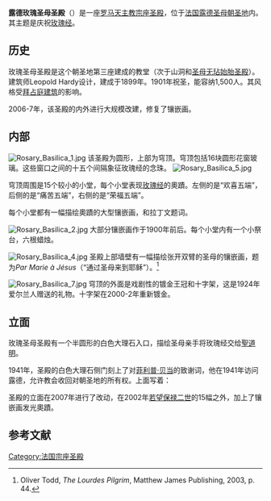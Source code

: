 {{Infobox religious building
| building_name= 露德玫瑰圣母圣殿<br /><small>{{lang|fr|Notre Dame du Rosaire de Lourdes}} {{fr icon}}</small>
| image=Sanctuary_NDL_3.jpg
| caption=
| location= {{Flagicon|France}}[[卢尔德|卢尔德]]
| geo = {{coord|43|05|51|N|00|03|27|W|region:FR_type:landmark|display=inline,title}}
| religious_affiliation=[[罗马天主教|罗马天主教]]
| rite=
| province=
| district=
| consecration_year=1901
| status= 次级圣殿
| leadership=
| website= [http://www.lourdes-france.org/index.php?goto_centre=ru&contexte=en&id=438 Official website]
| architect=Leopold Hardy 
| architecture_type= [[教堂|教堂]]
| architecture_style= 新拜占庭式
| facade_direction= E
| groundbreaking= 1883
| year started=1899
| year_completed=1872
| construction_cost=
| specifications=yes
| capacity= 1500 <ref>{{Cite web |url=http://www.lourdes-france.org/index.php?goto_centre=ru&contexte=en&id=438 |title=存档副本 |accessdate=2011-05-30 |archive-date=2011-07-19 |archive-url=https://web.archive.org/web/20110719034804/http://www.lourdes-france.org/index.php?goto_centre=ru&contexte=en&id=438 |dead-url=no }}</ref>
| length= {{convert|55|m|ft}}
| width= {{convert|50|m|ft}}
| width_nave=
| height_max=
| materials=
}}
'''露德玫瑰圣母圣殿'''（{{lang-fr|Notre Dame du Rosaire de Lourdes}}）是一座[[罗马天主教|罗马天主教]][[宗座圣殿|宗座圣殿]]，位于[[法国|法国]][[露德圣母朝圣地|露德圣母朝圣地]]内。其主题是庆祝[[玫瑰经|玫瑰经]]。

==历史==
玫瑰圣母圣殿是这个朝圣地第三座建成的教堂（次于山洞和[[圣母无玷始胎圣殿_(卢尔德)|圣母无玷始胎圣殿]]）。建筑师Leopold Hardy设计，建成于1899年。1901年祝圣，能容纳1,500人。其风格受[[拜占庭建筑|拜占庭建筑]]的影响。

2006-7年，该圣殿的内外进行大规模改建，修复了镶嵌画。

==内部==
[[Image:Rosary_Basilica_1.jpg|thumb]]
该圣殿为圆形，上部为穹顶。穹顶包括16块圆形花窗玻璃。这些窗口之间的十五个间隔象征玫瑰经的念珠。
[[Image:Rosary_Basilica_5.jpg|thumb]]

穹顶周围是15个较小的小堂，每个小堂表现[[玫瑰经|玫瑰经]]的奧蹟。左侧的是“欢喜五端”，后侧的是“痛苦五端”，右侧的是“荣福五端”。

每个小堂都有一幅描绘奧蹟的大型镶嵌画，和拉丁文题词。

[[Image:Rosary_Basilica_2.jpg|thumb]]
大部分镶嵌画作于1900年前后。每个小堂内有一个小祭台，六根蜡烛。

[[Image:Rosary_Basilica_4.jpg|thumb]]
圣殿上部墙壁有一幅描绘张开双臂的圣母的镶嵌画，题为''Par Marie à Jésus''（“通过圣母来到耶稣”）。<ref>Oliver Todd, ''The Lourdes Pilgrim'', Matthew James Publishing, 2003, p. 44.</ref>

[[Image:Rosary_Basilica_7.jpg|thumb]]
穹顶的外面是戏剧性的镀金王冠和十字架，这是1924年爱尔兰人赠送的礼物。十字架在2000-2年重新镀金。

==立面==
玫瑰圣母圣殿有一个半圆形的白色大理石入口，描绘圣母亲手将玫瑰经交给[[聖道明|聖道明]]。

1941年，圣殿的白色大理石侧门刻上了对[[菲利普·贝当|菲利普·贝当]]的致谢词，他在1941年访问露德，允许教会收回对朝圣地的所有权。上面写着：

{{cquote|悼念1940-41年，在我们灾难的明天，在贝当政府统治下，法国正试图重新发现她的灵魂。<ref>

{{cite book | last = Harris | first = Ruth | title = Lourdes: Body and Spirit in the Secular Age | url = https://archive.org/details/lourdesbodyspiri0000harr_a3m0 | publisher = Penguin Books | location = London | year = 1999 | isbn = 0713991860|p=[https://archive.org/details/lourdesbodyspiri0000harr_a3m0/page/136 136] }}</ref>}}

圣殿的立面在2007年进行了改动，在2002年[[若望保禄二世|若望保禄二世]]的15幅之外，加上了镶嵌画发光奧蹟。

==参考文献==
{{reflist|2}}
{{commonscat|Rosary Basilica}}

[[Category:法国宗座圣殿|Category:法国宗座圣殿]]